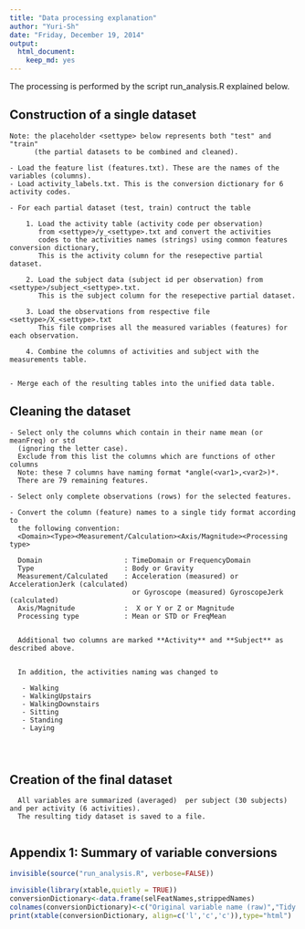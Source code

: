 ```yaml
---
title: "Data processing explanation"
author: "Yuri-Sh"
date: "Friday, December 19, 2014"
output:
  html_document:
    keep_md: yes
---
```


The processing is performed by the script run_analysis.R explained below.

## Construction of a single dataset

    Note: the placeholder <settype> below represents both "test" and  "train" 
          (the partial datasets to be combined and cleaned).
    
    - Load the feature list (features.txt). These are the names of the variables (columns).
    - Load activity_labels.txt. This is the conversion dictionary for 6 activity codes.
     
    - For each partial dataset (test, train) contruct the table
    
        1. Load the activity table (activity code per observation) 
           from <settype>/y_<settype>.txt and convert the activities
           codes to the activities names (strings) using common features conversion dictionary,
           This is the activity column for the resepective partial dataset.
           
        2. Load the subject data (subject id per observation) from <settype>/subject_<settype>.txt.
           This is the subject column for the resepective partial dataset.
           
        3. Load the observations from respective file <settype>/X_<settype>.txt
           This file comprises all the measured variables (features) for each observation.
           
        4. Combine the columns of activities and subject with the measurements table.
        
        
    - Merge each of the resulting tables into the unified data table.
    
## Cleaning the dataset

    - Select only the columns which contain in their name mean (or meanFreq) or std
      (ignoring the letter case).
      Exclude from this list the columns which are functions of other columns
      Note: these 7 columns have naming format *angle(<var1>,<var2>)*.
      There are 79 remaining features.
      
    - Select only complete observations (rows) for the selected features.       
    
    - Convert the column (feature) names to a single tidy format according to 
      the following convention:
      <Domain><Type><Measurement/Calculation><Axis/Magnitude><Processing type>

      Domain                    : TimeDomain or FrequencyDomain
      Type                      : Body or Gravity
      Measurement/Calculated    : Acceleration (measured) or AccelerationJerk (calculated) 
                                  or Gyroscope (measured) GyroscopeJerk (calculated) 
      Axis/Magnitude            :  X or Y or Z or Magnitude
      Processing type           : Mean or STD or FreqMean
             
      
      Additional two columns are marked **Activity** and **Subject** as described above.
      
      
      In addition, the activities naming was changed to
      
       - Walking
       - WalkingUpstairs
       - WalkingDownstairs
       - Sitting
       - Standing
       - Laying
       
      
      
## Creation of the final dataset

      All variables are summarized (averaged)  per subject (30 subjects) and per activity (6 activities).
      The resulting tidy dataset is saved to a file.
      

## Appendix 1: Summary of variable conversions 
  
```r
invisible(source("run_analysis.R", verbose=FALSE))
```


```r
invisible(library(xtable,quietly = TRUE))
conversionDictionary<-data.frame(selFeatNames,strippedNames)
colnames(conversionDictionary)<-c("Original variable name (raw)","Tidy variable name")
print(xtable(conversionDictionary, align=c('l','c','c')),type="html")

```
 
      
      

    
     
      
      
      
      
      
       
        
